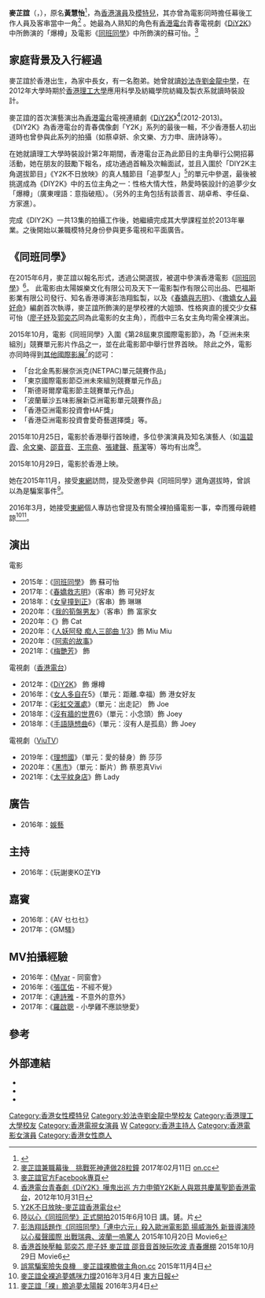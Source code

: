 {{藝人
| name  = 麥芷誼
| 英文名 = Koyi Mak
| 原名 = 黃慧怡
| 類型 = 女藝人
| 出生日期 = {{birth date and age|1991|11|16}}
| 出生地點 ={{BHKG}}
| 國籍 = {{CNHK}}
| 語言 = 廣東話、英語、國語
| 職業 = [[演員|演員]]、[[模特兒|模特兒]]
| 教育程度 = 紡織及製衣系（時裝設計）
| 母校 = [[妙法寺劉金龍中學|妙法寺劉金龍中學]]<br>[[香港理工大學|香港理工大學]]應用科學及紡織學院
| 出道日期 = 2012年至今
| 相關團體 = 
| imdb = 8353860
}}

'''麥芷誼'''（{{lang-en|Koyi Mak Tsz Yi}}，{{bd|1991年|11月16日|catIdx=M}}），原名'''黃慧怡'''<ref>{{web reference|URL=https://www.facebook.com/koyimak/photos/a.662901740471438/685210774907201/?type=3&theater|title=< Repost：20 Facts About Me >|work=Koyi Mak 麥芷誼（麥芷誼公開面書專頁）|year=2014年|date=8月31日}}</ref>，為[[香港|香港]][[演員|演員]]及[[模特兒|模特兒]]，其亦曾為電影同時擔任幕後工作人員及客串當中一角<ref>[http://hk.on.cc/hk/bkn/cnt/entertainment/20170211/mobile/bkn-20170211064501933-0211_00862_001.html 麥芷誼兼職幕後　挑戰死神連做28粒鐘] 2017年02月11日 [[on.cc|on.cc]]</ref> 。她最為人熟知的角色有[[香港電台|香港電台]]青春電視劇《[[DiY2K|DiY2K]]》中所飾演的「爆樽」及電影《[[同班同學_(2015年電影)|同班同學]]》中所飾演的蘇可怡。<ref>[http://www.faecbook.com/koyimak/ 麥芷誼官方Facebook專頁]{{Dead link|date=2019年11月 |bot=InternetArchiveBot |fix-attempted=yes }}</ref>

==家庭背景及入行經過==
麥芷誼於香港出生，為家中長女，有一名胞弟。她曾就讀[[妙法寺劉金龍中學|妙法寺劉金龍中學]]，在2012年大學時期於[[香港理工大學|香港理工大學]]應用科學及紡織學院紡織及製衣系就讀時裝設計。

麥芷誼的首次演藝演出為[[香港電台|香港電台]]電視連續劇《[[DiY2K|DiY2K]]》<ref>[http://app3.rthk.org.hk/press/main.php?id=818 香港電台青春劇《DiY2K》嘩鬼出巡 方力申領Y2K新人與眾共慶萬聖節][[香港電台|香港電台]]，2012年10月31日</ref>(2012-2013)。
《DIY2K》為香港電台的青春偶像劇「Y2K」系列的最後一輯，不少香港藝人初出道時也曾參與此系列的拍攝（如蔡卓妍、余文樂、方力申、唐詩詠等）。

在她就讀理工大學時裝設計第2年期間，香港電台正為此節目的主角舉行公開招募活動，她在朋友的鼓勵下報名，成功通過首輪及次輪面試，並且入圍於「DIY2K主角選拔節目」《Y2K不日放映》的真人騷節目「追夢型人」<ref>[http://rthk.hk/special/makingofy2kxdesign/candidate02_02.htm Y2K不日放映-麥芷誼][[香港電台|香港電台]]</ref>的單元中參選，最後被挑選成為《DIY2K》中的五位主角之一：性格大情大性，熱愛時裝設計的追夢少女「爆樽」（廣東哩語：意指破瓶）。（另外的主角包括有談善言、胡卓希、李任燊、方家進）。

完成《DIY2K》一共13集的拍攝工作後，她繼續完成其大學課程並於2013年畢業。之後開始以兼職模特兒身份參與更多電視和平面廣告。

==《同班同學》==

在2015年6月，麥芷誼以報名形式，透過公開選拔，被選中參演香港電影《[[同班同學_(2015年電影)|同班同學]]》<ref>[http://www.hkfilmblog.com/archives/43016 陸以心《同班同學》正式開拍]2015年6月10日 講。鏟。片</ref>。
此電影由太陽娛樂文化有限公司及天下一電影製作有限公司出品、巴福斯影業有限公司發行、知名香港導演彭浩翔監製，以及《[[春嬌與志明|春嬌與志明]]》、《[[撒嬌女人最好命|撒嬌女人最好命]]》編劇首次執導，麥芷誼所飾演的是學校裡的大姐頭、性格爽直的援交少女蘇可怡（[[廖子妤|廖子妤]]及[[郭奕芯|郭奕芯]]同為此電影的女主角），而戲中三名女主角均需全裸演出。

2015年10月，電影《同班同學》入圍《第28屆東京國際電影節》，為「亞洲未來組別」競賽單元影片作品之一，並在此電影節中舉行世界首映。
除此之外，電影亦同時得到[[其他國際影展|其他國際影展]]<ref>[https://blog.hkmovie6.com/%e9%9b%bb%e5%bd%b1%e6%96%b0%e8%81%9e/%e5%bd%ad%e6%b5%a9%e7%bf%94%e8%a9%b1%e9%a1%8c%e4%bd%9c%e3%80%8a%e5%90%8c%e7%8f%ad%e5%90%8c%e5%ad%b8%e3%80%8b%e3%80%8c%e9%80%a3%e4%b8%ad%e5%85%ad%e5%85%83%e3%80%8d%e6%ae%ba%e5%85%a5%e6%ad%90%e6%b4%b2/ 彭浩翔話題作《同班同學》「連中六元」殺入歐洲電影節 揚威海外 新晉導演陸以心蜚聲國際 出戰瑞典、波蘭一嗚驚人] 2015年10月20日 Movie6</ref>的認可：
*「台北金馬影展奈派克(NETPAC)單元競賽作品」
*「東京國際電影節亞洲未來組別競賽單元作品」
*「斯德哥爾摩電影節主競賽單元作品」
*「波蘭華沙五味影展新亞洲電影單元競賽作品」
*「香港亞洲電影投資會HAF獎」
*「香港亞洲電影投資會愛奇藝選擇獎」等。

2015年10月25日，電影於香港舉行首映禮，多位參演演員及知名演藝人（如[[溫碧霞|溫碧霞]]、[[余文樂|余文樂]]、[[邵音音|邵音音]]、[[王宗堯|王宗堯]]、[[張建聲|張建聲]]、[[蔡潔|蔡潔]]等）等均有出席<ref>[https://blog.hkmovie6.com/電影新聞/《同班同學》東京電影節凱旋回歸-香港首映壓軸/《同班同學》東京電影節凱旋回歸 香港首映壓軸 郭奕芯 廖子妤 麥芷誼 邵音音首映玩吹波 青春爆棚] 2015年10月29日 Movie6</ref>。

2015年10月29日，電影於香港上映。

她在2015年11月，接受[[東網|東網]]訪問，提及受邀參與《同班同學》選角選拔時，曾誤以為是騙案事件<ref>[http://hk.on.cc/hk/bkn/cnt/entertainment/20151104/bkn-20151104224307896-1104_00862_001.html 誤當騙案險失良機　麥芷誼裸膽做主角][[on.cc|on.cc]] 2015年11月4日</ref>。

2016年3月，她接受[[東網|東網]]個人專訪也曾提及有關全裸拍攝電影一事，幸而獲母親體諒<ref>[http://orientaldaily.on.cc/cnt/entertainment/20160304/00282_061.html 麥芷誼全裸追夢媽咪力撐]2016年3月4日 [[東方日報|東方日報]]</ref><ref>[http://the-sun.on.cc/cnt/entertainment/20160304/00470_069.html?facebook=y 麥芷誼「裸」膽追夢][[太陽報|太陽報]] 2016年3月4日</ref>。

==演出==
;電影
*2015年：《[[同班同學_(2015年電影)|同班同學]]》 飾 蘇可怡
*2017年：《[[春嬌救志明|春嬌救志明]]》（客串）飾 可兒好友
*2018年：《[[女皇撞到正|女皇撞到正]]》（客串）飾 琳琳
*2020年：《[[我的筍盤男友|我的筍盤男友]]》（客串）飾 富家女
*2020年：《{{tsl|zh-yue|Baby復仇記}}》飾 Cat
*2020年：《[[人妖阿發_痴人三部曲_1/3|人妖阿發 痴人三部曲 1/3]]》飾 Miu Miu
*2020年：《[[阿索的故事|阿索的故事]]》
*2021年：《[[梅艷芳_(電影)|梅艷芳]]》 飾 
;電視劇（[[香港電台|香港電台]]）
*2012年：《[[DiY2K|DiY2K]]》 飾 爆樽
*2016年：《[[女人多自在|女人多自在]]5》（單元：距離․幸福）飾 港女好友
*2017年：《[[彩虹交滙處|彩虹交滙處]]》（單元：出走記） 飾 Joe
*2018年：《[[沒有牆的世界|沒有牆的世界]]6》（單元：小念頭）飾 Joey
*2018年：《[[手語隨想曲|手語隨想曲]]6》（單元：沒有人是孤島）飾 Joey
;電視劇（[[ViuTV|ViuTV]]）
*2019年：《[[理想國_(電視劇)|理想國]]》（單元：愛的替身）飾 莎莎
*2020年：《[[黑市_(電視劇)|黑市]]》（單元：斷片）飾 蔡恩真Vivi
*2021年：《[[太平紋身店|太平紋身店]]》飾 Lady

==廣告==
*2016年：[[娛藝|娛藝]]

==主持==
*2016年：《玩謝麥KO芷YI》

==嘉賓==
*2016年：《AV 乜乜乜》
*2017年：《GM騷》

==MV拍攝經驗==
*2016年：《[[Myar|Myar]] - 同窗會》
*2016年：《[[張匡佑|張匡佑]] - 不經不覺》
*2017年：《[[連詩雅|連詩雅]] - 不意外的意外》
*2017年：《[[羅啟聰|羅啟聰]] - 小學雞不應談戀愛》

==參考==
{{reflist}}

==外部連結==
* {{facebook|koyimak}}
* {{instagram|koyimak}}
* {{hkmdb name|70901}}
[[Category:香港女性模特兒|Category:香港女性模特兒]]
[[Category:妙法寺劉金龍中學校友|Category:妙法寺劉金龍中學校友]]
[[Category:香港理工大學校友|Category:香港理工大學校友]]
[[Category:香港電視女演員|Category:香港電視女演員]]
[[Category:黃姓|W]]
[[Category:香港主持人|Category:香港主持人]]
[[Category:香港電影女演員|Category:香港電影女演員]]
[[Category:香港女性商人|Category:香港女性商人]]